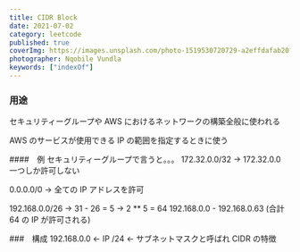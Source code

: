 ```yaml
---
title: CIDR Block
date: 2021-07-02
category: leetcode
published: true
coverImg: https://images.unsplash.com/photo-1519530720729-a2effdafab20?ixlib=rb-1.2.1&ixid=MnwxMjA3fDB8MHxwaG90by1wYWdlfHx8fGVufDB8fHx8&auto=format&fit=crop&w=1650&q=80
photographer: Nqobile Vundla
keywords: ["indexOf"]
---
```


### 用途

セキュリティーグループや AWS におけるネットワークの構築全般に使われる

AWS のサービスが使用できる IP の範囲を指定するときに使う

####　例
セキュリティーグループで言うと。。。
172.32.0.0/32
-> 172.32.0.0 一つしか許可しない

0.0.0.0/0
-> 全ての IP アドレスを許可

192.168.0.0/26
-> 31 - 26 = 5
-> 2 \*\* 5 = 64
192.168.0.0 - 192.168.0.63 (合計 64 の IP が許可される)

###　構成
192.168.0.0 <- IP
/24 <- サブネットマスクと呼ばれ CIDR の特徴
